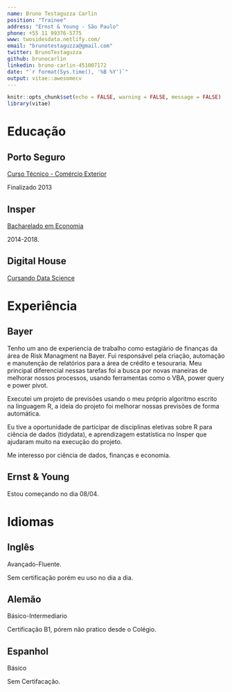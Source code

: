 ```yaml
---
name: Bruno Testaguzza Carlin
position: "Trainee"
address: "Ernst & Young - São Paulo"
phone: +55 11 99376-5775
www: twosidesdata.netlify.com/
email: "brunotestaguzza@gmail.com"
twitter: BrunoTestaguzza
github: brunocarlin
linkedin: bruno-carlin-451007172
date: "`r format(Sys.time(), '%B %Y')`"
output: vitae::awesomecv
---
```


```r
knitr::opts_chunk$set(echo = FALSE, warning = FALSE, message = FALSE)
library(vitae)
```

# Educação

## Porto Seguro

[Curso Técnico - Comércio Exterior](https://www.portoseguro.org.br/conteudo/detalhe/currculo-brasileiro/ensino-mdio-comrcio-exterior)

Finalizado 2013

## Insper

[Bacharelado em Economia](https://www.insper.edu.br/graduacao/economia/)

2014-2018.

## Digital House

[Cursando Data Science](https://br.digitalhouse.com/curso/data-science/)

# Experiência

## Bayer

Tenho um ano de experiencia de trabalho como estagiário de finanças da área de Risk Managment na Bayer. Fui responsável pela criação, automação e manutenção de relatórios para a área de crédito e tesouraria. Meu principal diferencial nessas tarefas foi a busca por novas maneiras de melhorar nossos processos, usando ferramentas como o VBA, power query e power pivot.

Executei um projeto de previsões usando o meu próprio algoritmo escrito na linguagem R, a ideia do projeto foi melhorar nossas previsões de forma automática.

Eu tive a oportunidade de participar de disciplinas eletivas sobre R para ciência de dados (tidydata), e aprendizagem estatística no Insper que ajudaram muito na execução do projeto.

Me interesso por ciência de dados, finanças e economia.

## Ernst & Young

Estou começando no dia 08/04.


# Idiomas

## Inglês

Avançado-Fluente.

Sem certificação porém eu uso no dia a dia.

## Alemão

Básico-Intermediario

Certificação B1, pórem não pratico desde o Colégio.


## Espanhol

Básico

Sem Certifacação.
